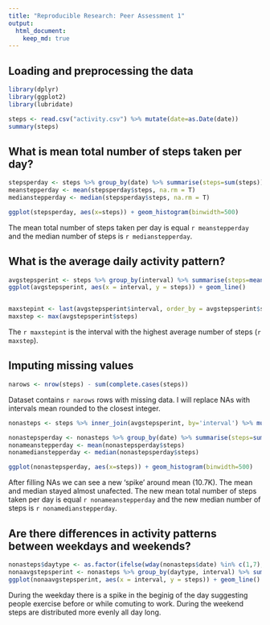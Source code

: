 ```yaml
---
title: "Reproducible Research: Peer Assessment 1"
output: 
  html_document:
    keep_md: true
---
```



## Loading and preprocessing the data

```r
library(dplyr)
library(ggplot2)
library(lubridate)

steps <- read.csv("activity.csv") %>% mutate(date=as.Date(date))
summary(steps)
```

## What is mean total number of steps taken per day?

```r


stepsperday <- steps %>% group_by(date) %>% summarise(steps=sum(steps))
meanstepperday <- mean(stepsperday$steps, na.rm = T)
medianstepperday <- median(stepsperday$steps, na.rm = T)

ggplot(stepsperday, aes(x=steps)) + geom_histogram(binwidth=500)

```

The mean total number of steps taken per day is equal `r meanstepperday` and the median number of steps is `r medianstepperday`.

## What is the average daily activity pattern?

```r
avgstepsperint <- steps %>% group_by(interval) %>% summarise(steps=mean(steps, na.rm = T))
ggplot(avgstepsperint, aes(x = interval, y = steps)) + geom_line()


maxstepint <- last(avgstepsperint$interval, order_by = avgstepsperint$steps)
maxstep <- max(avgstepsperint$steps)
```

The `r maxstepint` is the interval with the highest average number of steps (`r maxstep`).

## Imputing missing values

```r
narows <- nrow(steps) - sum(complete.cases(steps))
```
Dataset contains `r narows` rows with missing data. I will replace NAs with intervals mean rounded to the closest integer.

```r
nonasteps <- steps %>% inner_join(avgstepsperint, by='interval') %>% mutate(steps.z=round(steps.y), steps.z=as.integer(steps.z), steps=coalesce(steps.x, steps.z)) %>% select(steps, date, interval)

nonastepsperday <- nonasteps %>% group_by(date) %>% summarise(steps=sum(steps))
nonameanstepperday <- mean(nonastepsperday$steps)
nonamedianstepperday <- median(nonastepsperday$steps)

ggplot(nonastepsperday, aes(x=steps)) + geom_histogram(binwidth=500)

```

After filling NAs we can see a new 'spike' around mean (10.7K). The mean and median stayed almost unafected. The new mean total number of steps taken per day is equal `r nonameanstepperday` and the new median number of steps is `r nonamedianstepperday`.


## Are there differences in activity patterns between weekdays and weekends?

```r
nonasteps$daytype <- as.factor(ifelse(wday(nonasteps$date) %in% c(1,7), "weekend", "weekday"))
nonaavgstepsperint <- nonasteps %>% group_by(daytype, interval) %>% summarise(steps=mean(steps))
ggplot(nonaavgstepsperint, aes(x = interval, y = steps)) + geom_line() + facet_wrap( ~ daytype)
```

During the weekday there is a spike in the beginig of the day suggesting people exercise before or while comuting to work. During the weekend steps are distributed more evenly all day long.

